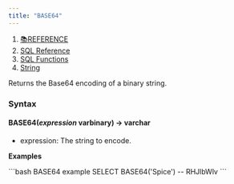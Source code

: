 ```yaml
---
title: "BASE64"
---
```


1. [📚REFERENCE](/reference)
2. [SQL Reference](/reference/sql-reference)
3. [SQL Functions](/reference/sql-reference/all-functions)
4. [String](/reference/sql-reference/all-functions/string)

Returns the Base64 encoding of a binary string.

### Syntax

#### BASE64(*expression* varbinary) → varchar

* expression: The string to encode.

**Examples**

<CodeGroup>
  ```bash BASE64 example
  SELECT BASE64('Spice')
  -- RHJlbWlv
  ```
</CodeGroup>
